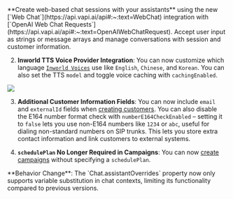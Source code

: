 <Card title="Web Chat Support for Assistants" icon="message-circle">
  **Create web-based chat sessions with your assistants** using the new [`Web Chat`](https://api.vapi.ai/api#:~:text=WebChat) integration with [`OpenAI Web Chat Requests`](https://api.vapi.ai/api#:~:text=OpenAIWebChatRequest). Accept user input as strings or message arrays and manage conversations with session and customer information.
</Card>

2. **Inworld TTS Voice Provider Integration**: You can now customize which language [`Inworld Voices`](https://api.vapi.ai/api#:~:text=InworldVoice) use like `English`, `Chinese`, and `Korean`. You can also set the TTS `model` and toggle voice caching with `cachingEnabled`.

<Frame caption="Inworld Voice Configuration">
    <img src="../static/images/changelog/inworld-voice-configuration.png" />
</Frame>


3. **Additional Customer Information Fields**: You can now include `email` and `externalId` fields when [creating customers](https://api.vapi.ai/api#:~:text=CreateCustomerDTO). You can also disable the E164 number format check with `numberE164CheckEnabled` – setting it to `false` lets you use non-E164 numbers like `1234` or `abc`, useful for dialing non-standard numbers on SIP trunks. This lets you store extra contact information and link customers to external systems.

4. **`schedulePlan` No Longer Required in Campaigns**: You can now [create campaigns](https://docs.vapi.ai/api-reference/campaigns/campaign-controller-create) without specifying a `schedulePlan`.

<Note>
**Behavior Change**: The `Chat.assistantOverrides` property now only supports variable substitution in chat contexts, limiting its functionality compared to previous versions.
</Note>
